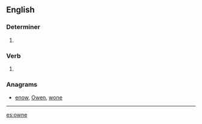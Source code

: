 ==English==

===Determiner===
{{head|en|determiner}}

# {{obsolete spelling of|own}}

===Verb===
{{head|en|verb}}

# {{obsolete spelling of|own}}

===Anagrams===
* [[enow#English|enow]], [[Owen#English|Owen]], [[wone#English|wone]]

----

[[es:owne]]